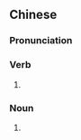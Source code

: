 {{also|开头儿}}
==Chinese==
{{zh-forms|s=开头儿|type=21}}

===Pronunciation===
{{zh-pron
|m=kāitóur
|cat=v,n
}}

===Verb===
{{zh-verb}}

# {{zh-erhua form of}}

===Noun===
{{zh-noun}}

# {{zh-erhua form of}}